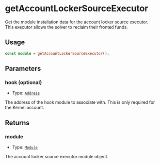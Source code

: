 # getAccountLockerSourceExecutor 

Get the module installation data for the account locker source executor. This executor allows the solver to reclaim their fronted funds.

## Usage

```typescript copy
const module = getAccountLockerSourceExecutor();
```

## Parameters

### hook (optional)

- Type: [`Address`](https://viem.sh/docs/glossary/types#address)

The address of the hook module to associate with. This is only required for the Kernel account.


## Returns

### module

- Type: [`Module`](/module-sdk/glossary/types.mdx#module)

The account locker source executor module object.

